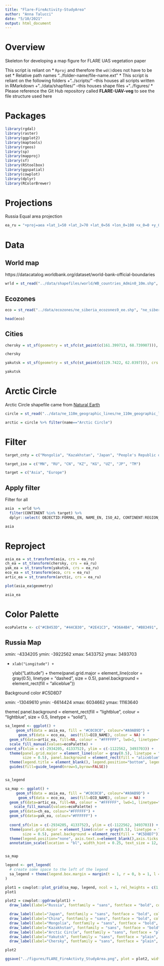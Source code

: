 ```yaml
---
title: "Flare-FireActivity-StudyArea"
author: "Anna Talucci"
date: "5/10/2021"
output: html_document
---
```

# Overview

Skeleton for developing a map figure for FLARE UAS vegetation paper

This script is reliant on
* `Rproj` and therefore the `wd()`does not have to be set
* Relative path names "../folder-name/file-name.ext"
* This script is reliant on the following folders 
    +"../scripts/" --this houses all scripts written in RMarkdown
    +"../data/shapfiles/" --this houses shape files
    +"../figures/
* Please reference the Git Hub repository called **FLARE-UAV-veg** to see the file structure used here

# Packages
```r
library(rgdal)
library(raster)
library(ggplot2)
library(maptools)
library(rgeos)
library(sp)
library(mapproj)
library(sf)
library(RStoolbox)
library(ggspatial)
library(cowplot)
library(dplyr)
library(RColorBrewer)
```


# Projections 

Russia Equal area projection

```r
ea_ru = "+proj=aea +lat_1=50 +lat_2=70 +lat_0=56 +lon_0=100 +x_0=0 +y_0=0 +ellps=WGS84 +datum=WGS84 +units=m +no_defs "
```


# Data

## World map
https://datacatalog.worldbank.org/dataset/world-bank-official-boundaries

```r
wrld = st_read("../data/shapefiles/world/WB_countries_Admin0_10m.shp", "WB_countries_Admin0_10m")
```

## Ecozones
```r
eco = st_read("../data/ecozones/ne_siberia_ecozones9_ee.shp", "ne_siberia_ecozones9_ee")
```

```r
head(eco)
```

## Cities
```r
chersky = st_sf(geometry = st_sfc(st_point(c(161.399713, 68.739907))), crs = ("+proj=longlat +datum=WGS84 +no_defs"))

chersky
```

```r
yakutsk = st_sf(geometry = st_sfc(st_point(c(129.7422, 62.0397))), crs = ("+proj=longlat +datum=WGS84 +no_defs"))

yakutsk
```

# Arctic Circle 
Arctic Circle shapefile came from [Natural Earth](https://www.naturalearthdata.com/downloads/110m-physical-vectors/110m-geographic-lines/)

```r
circle = st_read("../data/ne_110m_geographic_lines/ne_110m_geographic_lines.shp", "ne_110m_geographic_lines") 
```
```r
arctic = circle %>% filter(name=="Arctic Circle")
```




# Filter
```r
target_cnty = c("Mongolia", "Kazakhstan", "Japan", "People's Republic of China", "Russia", "Uzbekistan")
```

```r
target_iso = c("MN", "RU", "CN", "KZ", "KG", "UZ", "JP", "TM")
```

```r
target = c("Asia", "Europe")
```
## Apply filter

Filter for all
```r
asia  = wrld %>% 
  filter(CONTINENT %in% target) %>%
  dplyr::select( OBJECTID:FORMAL_EN, NAME_EN, ISO_A2, CONTINENT:REGION_WB, Shape_Leng:geometry) 
```



```r
asia
```


# Reproject

```r
asia_ea = st_transform(asia, crs = ea_ru)
ch_ea = st_transform(chersky, crs = ea_ru)
yak_ea = st_transform(yakutsk, crs = ea_ru)
eco_ea = st_transform(eco, crs = ea_ru)
artic_ea = st_transform(arctic, crs = ea_ru)

```

```r
plot(asia_ea$geometry)
```

```r
asia_ea
```

# Color Palette

```r
ecoPalette <- c("#CB453D", "#44CB30", "#2E41C3", "#36A4B4", "#B83491", "#B09C32", "#AE3D5F", "#2DC086", "#3261A1")
```
## Russia Map
xmin: -4334205 ymin: -3922562 xmax: 5433752 ymax: 3493703

+
     xlab("Longitude") + 
   ylab("Latitude") +
  theme(panel.grid.major = element_line(color = gray(0.5), linetype = "dashed", 
        size = 0.5), panel.background = element_rect(fill = "aliceblue"))

Background color #C5D8D7

xmin: -13049610 ymin: -6614424 xmax: 6034662 ymax: 11163640

theme(
  panel.background = element_rect(fill = "lightblue",
                                colour = "lightblue",
                                size = 0.5, linetype = "solid"),
```r
sa_legend <- ggplot() +
     geom_sf(data = asia_ea, fill = "#C0C0C0", colour="#A9AB9D") +
      geom_sf(data = eco_ea,  aes(fill=ECO_NAME), colour = NA) +
  geom_sf(data=artic_ea, fill=NA, colour = "#FFFFFF", lwd=1, linetype="dashed") +
  scale_fill_manual(values=ecoPalette) +
coord_sf(xlim = c(-2934205, 4133752), ylim = c(-1122562, 3493703)) +
  theme(panel.grid.major = element_line(color = gray(0.5), linetype = "dashed", 
        size = 0.5), panel.background = element_rect(fill = "aliceblue")) +
  theme(legend.title = element_blank(), legend.position="bottom", legend.box="vertical", legend.margin=margin()) +
  guides(fill=guide_legend(nrow=5,byrow=FALSE))


sa_legend
```

```r
sa_map <- ggplot() +
     geom_sf(data = asia_ea, fill = "#C0C0C0", colour="#A9AB9D") +
      geom_sf(data = eco_ea,  aes(fill=ECO_NAME), colour = NA) +
  geom_sf(data=artic_ea, fill=NA, colour = "#FFFFFF", lwd=1, linetype="dashed") +
    scale_fill_manual(values=ecoPalette) +
  geom_sf(data=ch_ea, colour="#FFFFFF") +
  geom_sf(data=yak_ea, colour="#FFFFFF") +
  
  coord_sf(xlim = c(-2934205, 4133752), ylim = c(-1122562, 3493703)) +
  theme(panel.grid.major = element_line(color = gray(0.5), linetype = "dashed", 
        size = 0.5), panel.background = element_rect(fill = "#C5D8D7")) +
  theme(legend.position="none", axis.text.x=element_blank(),axis.ticks.x=element_blank(), axis.text.y=element_blank(), axis.ticks.y=element_blank()) +
  annotation_scale(location = "bl", width_hint = 0.25, text_size = 12, text_face = "bold", text_family = "sans", text_col = "white") 


sa_map
```

```r
legend <- get_legend(
  # create some space to the left of the legend
  sa_legend + theme(legend.box.margin = margin(t = 1, r = 0, b = 1, l = 0,))
)
```

```r

plot1 = cowplot::plot_grid(sa_map, legend, ncol = 1, rel_heights = c(1, .3)) 
plot1
```

```r
plot2 = cowplot::ggdraw(plot1) + 
  draw_label(label="Russia", fontfamily = "sans", fontface = "bold", color = "black", size = 11, hjust = 2, vjust = -1) +

  draw_label(label="Japan", fontfamily = "sans", fontface = "bold", color = "black", size = 11, hjust = -4, vjust = 7) +
  draw_label(label="China", fontfamily = "sans", fontface = "bold", color = "black", size = 11, hjust = -1.8, vjust = 6) +
  draw_label(label="Mongolia", fontfamily = "sans", fontface = "bold", color = "black", size = 11, hjust = 1, vjust = 8.5) +
  draw_label(label="Kazakhstan", fontfamily = "sans", fontface = "bold", color = "black", size = 11, hjust = 2.7, vjust = 5) +
  draw_label(label="Arctic Circle", fontfamily = "sans", fontface = "plain", color = "#FFFFFF", size = 10, hjust = 1, vjust = -6.5) +
  draw_label(label="Yakutsk", fontfamily = "sans", fontface = "plain", color = "#FFFFFF", size = 10, hjust = -1, vjust = -3) +
  draw_label(label="Chersky", fontfamily = "sans", fontface = "plain", color = "#FFFFFF", size = 10, hjust = -1.4, vjust = -13.5) 

plot2
```



```r
ggsave("../figures/FLARE_FireActivty_StudyArea.png", plot = plot2, width = 6, height = 5, units = c("in"), dpi = 600)
```
